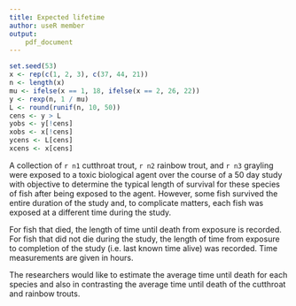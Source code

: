 ```yaml
---
title: Expected lifetime
author: useR member
output:
    pdf_document
---
```



```r
set.seed(53)
x <- rep(c(1, 2, 3), c(37, 44, 21))
n <- length(x)
mu <- ifelse(x == 1, 18, ifelse(x == 2, 26, 22))
y <- rexp(n, 1 / mu)
L <- round(runif(n, 10, 50))
cens <- y > L
yobs <- y[!cens]
xobs <- x[!cens]
ycens <- L[cens]
xcens <- x[cens]
```


A collection of `r n1` cutthroat trout, `r n2` rainbow trout, and `r n3`
grayling were exposed to a toxic biological agent over the course of a 50 day
study with objective to determine the typical length of survival for these
species of fish after being exposed to the agent.  However, some fish survived
the entire duration of the study and, to complicate matters, each fish was
exposed at a different time during the study.

For fish that died, the length of time until death from exposure is recorded.
For fish that did not die during the study, the length of time from exposure to
completion of the study (i.e. last known time alive) was recorded.  Time
measurements are given in hours.

The researchers would like to estimate the average time until death for each
species and also in contrasting the average time until death of the cutthroat
and rainbow trouts.






